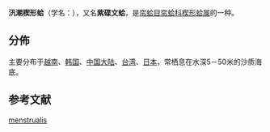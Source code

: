 {{Speciesbox
| image = Cyclosunetta menstrualis.JPG
| image_width = 250px
| image_caption = 汛潮楔形蛤，产於[[日本|日本]][[茨城县|茨城县]]。
| taxon = Sunetta menstrualis
| authority = (Menke,1843)
}}

'''汛潮楔形蛤'''（学名：''{{lang|la|Sunetta menstrualis}}''），又名'''紫碟文蛤'''，是[[帘蛤目|帘蛤目]][[帘蛤科|帘蛤科]][[楔形蛤属|楔形蛤属]]的一种{{r|shell_2765}}。

==分佈==
主要分布于[[越南|越南]]、[[韩国|韩国]]、[[中国大陆|中国大陆]]、[[台湾|台湾]]、[[日本|日本]]，常栖息在水深5－50米的沙质海底{{r|shell_2765}}。

==参考文献==
{{reflist|refs=
<ref name="shell_2765">{{cite web|url=http://shell.sinica.edu.tw/chinese/shellbase_detail.php?science_no=2765|title=国际贝库：汛潮楔形蛤|publisher=台湾贝类资料库|accessdate=2009-08-11|archive-date=2016-03-04|archive-url=https://web.archive.org/web/20160304123240/http://shell.sinica.edu.tw/chinese/shellbase_detail.php?science_no=2765|dead-url=no}}</ref>
}}
{{Taxonbar|from=Q14421024}}

[[Category:楔形蛤属|menstrualis]]